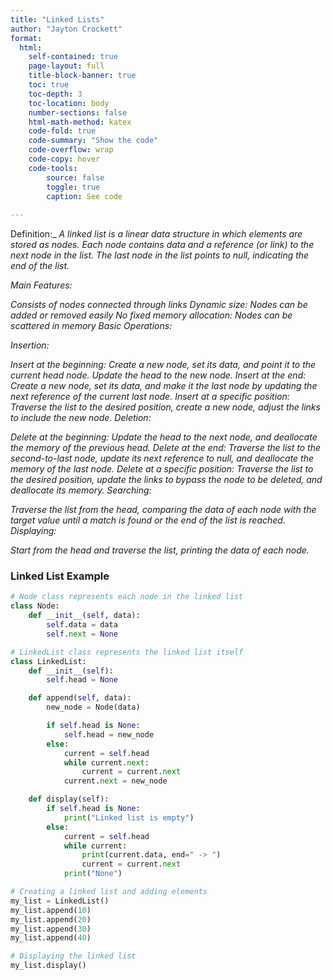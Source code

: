 ```yaml
---
title: "Linked Lists"
author: "Jayton Crockett"
format:
  html:
    self-contained: true
    page-layout: full
    title-block-banner: true
    toc: true
    toc-depth: 3
    toc-location: body
    number-sections: false
    html-math-method: katex
    code-fold: true
    code-summary: "Show the code"
    code-overflow: wrap
    code-copy: hover
    code-tools:
        source: false
        toggle: true
        caption: See code
    
---
```


Definition:_
_A linked list is a linear data structure in which elements are stored as nodes. Each node contains data and a reference (or link) to the next node in the list. The last node in the list points to null, indicating the end of the list._

_Main Features:_

_Consists of nodes connected through links
Dynamic size: Nodes can be added or removed easily
No fixed memory allocation: Nodes can be scattered in memory
Basic Operations:_

_Insertion:_

_Insert at the beginning: Create a new node, set its data, and point it to the current head node. Update the head to the new node.
Insert at the end: Create a new node, set its data, and make it the last node by updating the next reference of the current last node.
Insert at a specific position: Traverse the list to the desired position, create a new node, adjust the links to include the new node.
Deletion:_

_Delete at the beginning: Update the head to the next node, and deallocate the memory of the previous head.
Delete at the end: Traverse the list to the second-to-last node, update its next reference to null, and deallocate the memory of the last node.
Delete at a specific position: Traverse the list to the desired position, update the links to bypass the node to be deleted, and deallocate its memory.
Searching:_

_Traverse the list from the head, comparing the data of each node with the target value until a match is found or the end of the list is reached.
Displaying:_

_Start from the head and traverse the list, printing the data of each node._


### Linked List Example

```python
# Node class represents each node in the linked list
class Node:
    def __init__(self, data):
        self.data = data
        self.next = None

# LinkedList class represents the linked list itself
class LinkedList:
    def __init__(self):
        self.head = None

    def append(self, data):
        new_node = Node(data)

        if self.head is None:
            self.head = new_node
        else:
            current = self.head
            while current.next:
                current = current.next
            current.next = new_node

    def display(self):
        if self.head is None:
            print("Linked list is empty")
        else:
            current = self.head
            while current:
                print(current.data, end=" -> ")
                current = current.next
            print("None")

# Creating a linked list and adding elements
my_list = LinkedList()
my_list.append(10)
my_list.append(20)
my_list.append(30)
my_list.append(40)

# Displaying the linked list
my_list.display()
```
